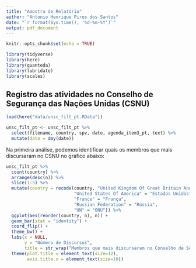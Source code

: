 ```yaml
---
title: "Amostra de Relatório"
author: "Antonio Henrique Pires dos Santos"
date: "`r format(Sys.time(), '%d-%m-%Y')`"
output: pdf_document
---
```


```r
knitr::opts_chunk$set(echo = TRUE)
```

```r
library(tidyverse)
library(here)
library(quanteda)
library(lubridate)
library(scales)
```

## Registro das atividades no Conselho de Segurança das Nações Unidas (CSNU)

```r
load(here("data/unsc_filt_pt.RData"))

unsc_filt_pt <- unsc_filt_pt %>% 
  select(filename, country, spv, date, agenda_item3_pt, text) %>% 
  mutate(date = dmy(date))
```

Na primeira análise, podemos identificar quais os membros que mais discursaram no CSNU no gráfico abaixo:

```r

unsc_filt_pt %>% 
  count(country) %>%
  arrange(desc(n)) %>% 
  slice(1:5) %>% 
  mutate(country = recode(country, "United Kingdom Of Great Britain And Northern Ireland" = "Reino Unido",
                          "United States Of America" = "Estados Unidos",
                          "France" = "França",
                          "Russian Federation" = "Rússia",
                          "UN" = "ONU")) %>% 
  ggplot(aes(reorder(country, n), n)) +
  geom_bar(stat = "identity") +
  coord_flip() +
  theme_bw() +
  labs(x = NULL, 
       y = "Número de Discursos", 
       title = str_wrap("Membros que mais discursaram no Conselho de Segurança das Nações Unidas (1995-2019)", 50)) +
  theme(plot.title = element_text(size=12),
        axis.title.x = element_text(size=10))

```


